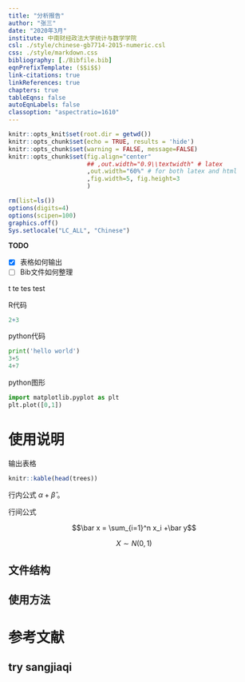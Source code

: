 ```yaml
---
title: "分析报告"
author: "张三"
date: "2020年3月"
institute: 中南财经政法大学统计与数学学院
csl: ./style/chinese-gb7714-2015-numeric.csl
css: ./style/markdown.css
bibliography: [./Bibfile.bib]
eqnPrefixTemplate: ($$i$$)
link-citations: true
linkReferences: true
chapters: true
tableEqns: false
autoEqnLabels: false
classoption: "aspectratio=1610"
---
```


```r
knitr::opts_knit$set(root.dir = getwd())
knitr::opts_chunk$set(echo = TRUE, results = 'hide')
knitr::opts_chunk$set(warning = FALSE, message=FALSE)
knitr::opts_chunk$set(fig.align="center"
                      ## ,out.width="0.9\\textwidth" # latex
                      ,out.width="60%" # for both latex and html
                      ,fig.width=5, fig.height=3
                      )
```

```r
rm(list=ls())
options(digits=4)
options(scipen=100)
graphics.off()
Sys.setlocale("LC_ALL", "Chinese")
```

**TODO**

- [x] 表格如何输出
- [ ] Bib文件如何整理

t
te
tes
test

R代码

```r
2+3
```

python代码

```python
print('hello world')
3+5
4+7
```

python图形

```python
import matplotlib.pyplot as plt
plt.plot([0,1])
```

# 使用说明

输出表格

```r
knitr::kable(head(trees))
```

行内公式 $\alpha+\hat{\beta}$ 。

行间公式

$$\bar x = \sum_{i=1}^n x_i +\bar y$$

$$X \sim N(0,1)$$


## 文件结构 

## 使用方法

# 参考文献
[//]: # (\bibliography{Bibfile})

## try sangjiaqi 
